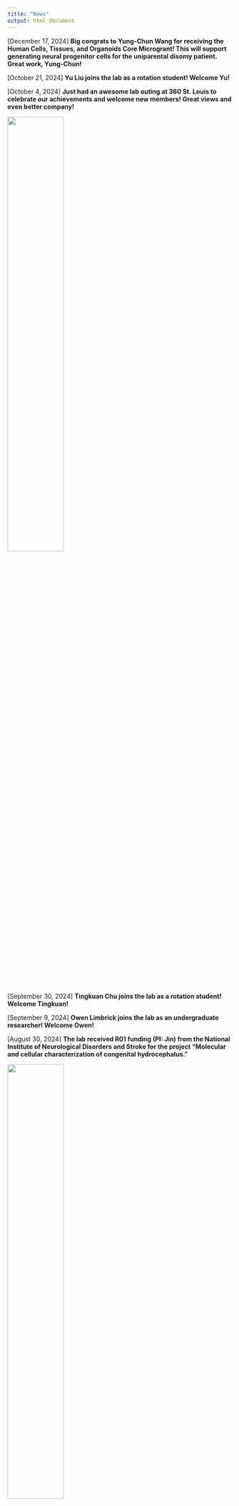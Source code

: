 ```yaml
---
title: "News"
output: html_document
---
```


[December 17, 2024] **Big congrats to Yung-Chun Wang for receiving the Human Cells, Tissues, and Organoids Core Microgrant! This will support generating neural progenitor cells for the uniparental disomy patient. Great work, Yung-Chun!**

[October 21, 2024] **Yu Liu joins the lab as a rotation student! Welcome Yu!**

[October 4, 2024] **Just had an awesome lab outing at 360 St. Louis to celebrate our achievements and welcome new members! Great views and even better company!**

<img src="images/LabOuting10042024.jpeg" style="width:50%; border:0; margin-right: 20px" align="top">

[September 30, 2024] **Tingkuan Chu joins the lab as a rotation student! Welcome Tingkuan!**

[September 9, 2024] **Owen Limbrick joins the lab as an undergraduate researcher! Welcome Owen!**

[August 30, 2024] **The lab received R01 funding (PI: Jin) from the National Institute of Neurological Disorders and Stroke for the project "Molecular and cellular characterization of congenital hydrocephalus."**

<img src="images/NOA.jpeg" style="width:50%; border:0; margin-right: 20px" align="top">

[August 14, 2024] **Congratulations to our grad student Nahyun Kong who has been selected as a predoctoral semifinalist for the Trainee Research Excellence Awards for the 2024 Annual Meeting of the American Society of Human Genetics!**

[August 1, 2024] **Amazing presentation by our OGR Summer intern, Aria Ma! We've been so lucky to have you with us this summer. Let's keep in touch—we're sure our paths will cross again soon! 🌟**

<img src="images/Aria_OGR.jpg" style="width:50%; border:0; margin-right: 20px" align="top">

[June 26, 2024] **Congratulations to our grad students Purva Patel, Emma Casey, and Vivien Li on being selected into the prestigious Precision Medicine Pathway, following in the footsteps of Nahyun, Zitian, and Julie. Congratulations to all!**

[May 29, 2024] **Aria Ma joins the lab as s summer intern! Welcome Aria!**

[May 24, 2024] **Congratulations to our grad student Vivien who has been awarded with scholarships to attend Jackson Laboratory's Human and Mammalian Genetics and Genomics: The McKusick Short Course.**

[May 20, 2024] **Zefan (Vivien) Li joins the lab for her thesis study. Welcome to the Jin lab!**

[May 10, 2024] **Congratulations to our grad students Emma and Purva who have been awarded with scholarships to attend Jackson Laboratory's Human and Mammalian Genetics and Genomics: The McKusick Short Course.**

[April 26, 2024] **Congratulations to our grad student Julie Choi for being awarded the Annual Hope Center Retreat Poster Award!**

[April 8, 2024] **Congratulations to our undergrad Brian Yu for being awarded the BioSURF award!**

[April 8, 2024] **Purva Patel joins the lab for her thesis study. Welcome to the Jin lab!**

[April 5, 2024] **Emma Casey joins the lab for her thesis study. Welcome to the Jin lab!**

[March 29, 2024] **We marked the Jin lab’s 4th birthday at ChiliSpot. It's been an amazing four years, and here's to many more years of fun and productivity ahead!**

<img src="images/LabBirthday2024.jpg" style="width:50%; border:0; margin-right: 20px" align="top">

[March 27, 2024] **Incredible headshots capturing the essence of our current Jin lab members! Huge thanks to our exceptional genetic department marketing manager, Eliza, for her outstanding work!**

<img src="images/JinLab_2024.png" style="width:50%; border:0; margin-right: 20px" align="top">

[February 2, 2024] **Jin lab conquers the Dracula and Jurassic Island escape rooms at St Louis Escape, experiencing exhilarating spooks and thrills. Such an incredible and fun adventure!**

<img src="images/EscapeRoom.jpg" style="width:50%; border:0; margin-right: 20px" align="top">

[January 8, 2024] **Brian Yu joins the lab as an undergraduate researcher! Welcome Brian!**

[January 8, 2024] **Vivien Li joins the lab as a rotation student! Welcome Vivien!**

[December 19, 2023] **Big congrats to grad student Jenna Ulibarri for being selected into Washington University’s T32 Cellular and Molecular Biology Program. We are so very proud of you!**

[December 15, 2023] **Celebrating the end of 2023 with a fantastic Jin Lab party at Chase Club in St. Louis! Excited for the incredible scientific breakthroughs ahead with this exceptionally talented and kind group.**

<img src="images/LabOuting12152023.jpg" style="width:50%; border:0; margin-right: 20px" align="top">

[November 17, 2023] **Fantastic collaborative paper led by grad student Shujuan Zhao is now online in [Nature Communications](https://www.nature.com/articles/s41467-023-43062-z)**

[November 1, 2023] **Qichen Fu joins the lab as a rotation student! Welcome Qichen!**

[October 20, 2023] **Purva Patel joins the lab as a rotation student! Welcome Purva!**

[October 16, 2023] **Boo at the Zoo, decked out in festive splendor, crafted an unforgettable and enchanting adventure for our lab outing. A fantastic way to kick off the Halloween**

<img src="images/LabOuting10162023.jpg" style="width:50%; border:0; margin-right: 20px" align="top">

[September 26, 2023] **Congratulations to our postdoc Yung-Chun Wang who has been awarded with a Scholarship to attend Cold Spring Harbor Laboratory's Scientific Writing Retreat Course.**

[September 25, 2023] **Jason Bedwinek joins the lab as a senior research technician! Welcome Jason!**

[August 31, 2023] **Big congrats to grad student Wendy Dong (joint with Jeff Milbrandt) for being selected into Washington University’s T32 Genome Analysis Training Program. We are so very proud of you!**

[August 23, 2023] **Emma Casey joins the lab as a rotation student! Welcome Emma!**

[August 18, 2023] **Had a blast at City Foundry STL for our lab outing, celebrating and welcoming our newest rotation student, Emma Casey, to the Jin lab!**

<img src="images/LabOuting08182023.jpg" style="width:50%; border:0; margin-right: 20px" align="top">
 
[July 26, 2023] **Andrew Ruttenberg joins the lab as a research technician II! Welcome Andrew!** 

[July 6, 2023] **Congratulations to our grad student Zitian Tang on being selected into the prestigious Precision Medicine Pathway. We are so proud of you.**

[June 15, 2023] **Jenna Ulibarri joins the lab for her thesis study. Welcome to the Jin lab!**

[May 27, 2023] **Congratulations to our graduate student Zitian Tang who has been awarded with a Scholarship to attend Jackson Laboratory's Human and Mammalian Genetics and Genomics: The McKusick Short Course.**

[May 26, 2023] **Zitian Tang joins the lab for her thesis study. Welcome to the Jin lab!**

[April 14, 2023] **"Parting is such sweet sorrow," but celebrating with a warm party at the beautiful Botanical Garden makes it a bit easier. We want to extend our heartfelt appreciation to Po-Ying for her invaluable contribution to the Jin Lab during the past three years. You will be greatly missed! We wish you all the best in your future endeavors.!**

<img src="images/2023-04-14-FarewellParty.jpg" style="width:50%; border:0; margin-right: 20px" align="top">
  
[April 13, 2023] **Elvisa Mehinovic joins the lab as a bioinformaticist! Welcome Elle!**

[April 7, 2023] **Justin Chen joins the lab as a rotation student! Welcome Justin!**

[January 31, 2023] **Big congrats to grad student Wendy Dong (joint with Jeff Milbrandt) for being selected into Washington University’s T32 Genome Analysis Training Program. We are so very proud of you!**

[January 27, 2023] **Fun Jin lab outing to celebrate Lunar New Year, new grant, and new paper at Chilispot!**

<img src="images/chillspot.jpg" style="width:50%; border:0; margin-right: 20px" align="top">

[January 20, 2023] **Yu-Liang Yeh joins the lab as a rotation student! Welcome Yu-Liang!**

[December 16, 2022] **Wendy Dong, a MD/Ph.D. student, joins both Milbrandt's and Jin's labs for her thesis study. Welcome aboard Wendy!**

[December 16, 2022] **We celebrated Shujuan's passing her thesis update and Nahyun's passing her qualifying exam!! Congratulations Shujuan and Nahyun!!**

<img src="images/Celebration12162022.jpg" style="width:50%; border:0; margin-right: 20px" align="top">

[December 15, 2022] **Our challenge solution has been chosen as a winner of the 2022 PCGC and CDDRC Challenge Prize!**

[December 15, 2022] **Congratulations to Nahyun for passing her qualifying exam. Now officially a PhD candidate. Woot! Woot! Woot!**

[November 23, 2022] **Congrats to grad student Nahyun Kong for receiving the prestigious Study Abroad Scholarships from the Mogam Science Scholarship Foundation. We are very proud of you Nahyun!**

[November 7, 2022] **Zitian Tang joins the lab as a rotation student! Welcome Zitian!**

[Oct 28, 2022] **We had a blast at First Watch (Central West End) for our lab lunch event.**

<img src="images/IMG_7894.jpg" style="width:50%; border:0; margin-right: 20px" align="top">

[Oct 13, 2022] **Big congrats to grad student Julie Choi for being selected into Washington University’s T32 Genome Analysis Training Program. We are so very proud of you!**

[Sept 30, 2022] **Former and current lab affiliates went to Pappy's for its famous ribs and then headed to the City Museum. We all had a blast!**

<img src="images/Outing-10-01-2022.jpg" style="width:40%; border:0; margin-right: 20px" align="top">


[Sept 27, 2022] **Incredible experience and privilege to work with Jeff Milbrandt, Rob Gereau, Aaron DiAntonio, Valeria Cavalli, Guoyan Zhao, Bryan Copits and many other collaborators. We are proud of our WashU U19 Center being selected for funding!**

[INTERCEPT: Integrated Research Center for human Pain Tissues](https://reporter.nih.gov/search/qS4SPGBPCUCdw9aW-6gm9g/project-details/10593843)

[Sept 21, 2022] **Andrew Ruttenberg joins the lab as an undergraduate researcher for his senior thesis! Welcome Andrew!**

[Sept 14, 2022] **Ai Zhang joins the lab as a rotation student! Welcome Ai!**

[Aug 17, 2022] **Jenna Ulibarri joins the lab as a rotation student! Welcome Jenna!**

[Aug 17, 2022] **Tugce Iyiyol joins the lab as an undergraduate researcher! Welcome Tugce!**

[Aug 4, 2022] **Farewell to our OGR summer students Athziri and Carib! Thank you for everything that you’ve accomplished so far, and good luck with everything you will do in the future.**

<img src="images/LabOuting08042022.png" style="width:40%; border:0; margin-right: 20px" align="top"> 

[July 21, 2022] **Devin Qiu joins the lab as a research assistant! Welcome Devin!**

[June 30, 2022] **Vincent Gillespie joins the lab as a rotation student! Welcome Vincent!**

[June 22, 2022] **Congratulations to grad students Nahyun Kong and Julie Choi on being selected into the prestigious Precision Medicine Pathway. We are so proud of you both.**

[June 17, 2022] **Congratulations to Julie (grad student in the Jin lab and Milbrandt lab) for passing her qualifying exam. Now officially a PhD candidate. Woot! Woot! Woot!**

<img src="images/Julie.jpg" style="width:30%; border:0; margin-right: 20px" align="top">

[June 9, 2022] **Boating in the Boathouse at Forest Park is fun! Enjoying the sun with the lab members!**

<img src="images/LabOuting20220609.jpg" style="width:50%; border:0; margin-right: 20px" align="top">

[June 6, 2022] **Amazing cupcake made by Wendy and Yuxiao for Shujuan Zhao's birthday. This birthday cupcake event is becoming a lab tradition. Also welcoming our summer students Cabria and Athziri! So fun!!!**

<img src="images/Cupcake.jpg" style="width:50%; border:0; margin-right: 20px" align="top">

[June 6, 2022] **Cabria Shelton joins the lab as a McDonnell Genome Institute Opportunities in Genomics Research Summer Student! Welcome Cabria!**

[June 1, 2022] **Athziri Marcial Rodriguez joins the lab as a McDonnell Genome Institute Opportunities in Genomics Research Summer Student! Welcome Athziri.**

[May 30,2022] **We now have our lab mascot Ziggy! Guess what breed Ziggy is? Ragamuffin or Ragdoll? Take a guess!**

<img src="images/Ziggy.jpg" style="width:25%; border:0; margin-right: 20px" align="top">

[May 18, 2022] **Shujuan Zhao got admitted into the prestigious Lucille P. Markey Special Emphasis Pathway in Human Pathobiology! Congratulations Shujuan!**

[May 12, 2022] **Lab outing to welcome WUSTL MSTP rotation students Yuxiao Xu and Wendy Dong at Brasserie by Niche!**

<img src="images/LabOuting05122022.jpg" style="width:50%; border:0; margin-right: 20px" align="top">

[May 12, 2022] **Yuxiao Xu and Wendy Dong, two WUSTL MSTP studnets, join the lab as rotation students! Welcome Yuxiao and Wendy!**

[May 10, 2022] **Congratulations to our graduate students Shujuan Zhao and Max Wrubel who have been awarded with Scholarships to attend Jackson Laboratory's Human and Mammalian Genetics and Genomics: The McKusick Short Course.**

[April 22, 2022] **Dr. Jin hass been awarded the 2021 Cerebral Palsy Alliance Research Foundation Project Grant from the Cerebral Palsy Alliance Research Foundation for the projecct "Discovery of novel genetic variations in cerebral palsy by whole genome sequencing."**

[March 21, 2022] **Nahyun Kong joins the lab for her thesis study. Welcome to the Jin lab!**

[February 9, 2022] **Lab outing to celebrate our recent publication and the Hydrocephalus Association Innovator Award!**

<img src="images/02-09-2022.jpeg" style="width:75%; border:0; margin-right: 20px" align="top">

[January 17, 2022] **Julie Choi joins the lab for her thesis study. Julie will be co-advised by Peter and Dr. Jeff Milbrandt. Welcome back Julie!**

[January 17, 2022] **Nahyun Kong joins the lab as a rotation student! Welcome Nahyun!**

[January 13, 2022] **Lei Lu joins the lab as a rotation student! Welcome Lei!**

[December 15, 2021] **The group celebrates another fun and exciting-science-filled year with an equally fun party at Edera italian Eatery.**

<img src="images/20211215_185439.jpg" style="width:75%; border:0; margin-right: 20px" align="top">

[November 10, 2021] **Max Wrubel joins the lab as a McDonnell Genome Institute Opportunities in Genomics Research Student! Welcome Max.**

[November 4, 2021] **Dr. Jin has been awarded the 2021 Hydrocephalus Association Innovator Award for the project "A genome-wide assessment of noncoding risk variants in congenital hydrocephalus."**

[November 2, 2021] **Our first annual lab retreat was lots of fun at the Boathouse at Forest Park.**

<img src="images/FirstLabRetreat.jpg" style="width:75%; border:0; margin-right: 20px" align="top">

[October 28, 2021] **Julie Choi joins the lab as a rotation student! Welcome Julie!**

[October 1, 2021] **Dr. Jin has been awarded the 2021 Children's Discovery Institute Faculty Scholar Award from WashU CDI for the project "Human genetics and molecular mechanisms of cerebral palsy."**

[September 22, 2021] **Kuangying Yang joins the lab as a rotation student! Welcome Kuangying!**

[September 10, 2021] **Mariam Khanfar joins the lab as a rotation student! Welcome Mariam!**

[September 1, 2021] **Prashant Kumar Kuntala joins the lab as a rotation student! Welcome Prashant!**

[July 24, 2021] **Our Genes paper was selected as the cover for the 2021 July issue.**

<img src="images/cover-genes.png" style="width:25%; border:0; margin-right: 20px" align="top">

[July 9, 2021] **Summer lab outing with great food and drinks**

<img src="images/JinLabOuting2021.jpeg" style="width:75%; border:0; margin-right: 20px" align="top">

[May 1, 2021] **Yung-Chun (David) Wang has been awarded a prestigious Center of Regenerative Medicine Postdoctoral Fellowship and will join the lab as a postdoc fellow! Welcome David!**

[April 25, 2021] **Kareena Joshipura joins the lab as s summer intern! Welcome Kareena!**

[April 14, 2021] **Kesava Viswanadha joins the lab as a summer intern! Welcome Kesava!**

[April 7, 2021] **Dr. Jin's co-corresponding authored paper on Moyamoya genomics was accepted in JAMA Neurology. Sam is a co-1st author and Shujuan is an author!**

[March 26, 2021] **Amar Sheth, a medical student at Yale, has been admitted to the Clinical Research Training Center’s TL1 One-Year Predoctoral Program. He will be working with Dr. Jin and Dr. Milbrandt to perform integrative genomic analysis of cerebral palsy and rare pediatric movement disorder! Welcome on board Amar!**

[February 8, 2021] **Jin lab has been awarded a Zebrafish Models for Pediatric Research Services Cooperative Micro-grant to generate zebrafish knock-in lines to functionally characterize mutations' impact on vascular development!**

[February 1, 2021] **Changfeng Chen joins the lab as a rotation student! Welcome Changfeng!**

[January 26, 2021] **Shohaib Shaffiey joins the lab as a student research assistant! Welcome Shohaib!**

[January 21, 2021] **Xiaobing (Dean) Yu joins the lab as a student research assistant! Welcome Xiaobing!**

[January 11, 2021] **Dr. Jin's first paper being a corresponding author has been accepted in STAR Protocols. Graduate students Spencer (co-1st) and Sam are major authors.** 

[November 11, 2020] **Dr. Jin has been awarded the 2020 Clinical and Translational Research Funding Program from WashU ICTS to investigate complex genetic model using long-read genome sequencing and integrative genomic analysis for cerebral palsy!**

[November 6, 2020] **Jian Ryou joins the lab as a rotation student! Welcome Jian!**

[September 25, 2020] **Shujuan Zhao joins the lab for her thesis study! Welcome Shujuan!**

[September 4, 2020] **Shujuan Zhao joins the lab as a rotation student! Welcome Shujuan!**

[September 3, 2020] **Dr. Jin's co-1st authored paper on trigeminal neuralgia genomics was accepted in iScience!**

[June 24, 2020] **Dr. Jin's lead author paper on congenital hydrocephalus genomics was accepted in Nature Medicine!**

[April 30, 2020] **Dr. Jin's lead author paper on cerebral palsy genomics was accepted in Nature Genetics!** 

[April 1, 2020] **Po-Ying Fu joins the lab as a Bioinformatics Research Analyst! Welcome Po-Ying!**

[April 1, 2020] **The lab received R01 subaward funding (PI: Kahle) from the National Institute of Neurological Disorders and Stroke for the project "Human Genetics and Molecular Mechanisms of Congenital Hydrocephalus."**

[April 1, 2020] **The lab received R00 funding (PI: Jin) from the National Heart, Lung, and Blood Institute for the project "Integrative Genomic Analysis of Congenital Heart Disease."**

[April 1, 2020] **Jin Lab opens.**		

[February 27, 2020] **Sam Peters joins the lab as a summmer intern! Welcome Sam!**

[February 5, 2020] **Spencer King joins the lab as a summmer intern! Welcome Spencer! You are our first lab member!**  

[January 1, 2020] **Postdoc Wanted: Computational Genomics in Congenital Disorders.**
